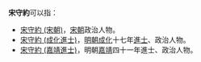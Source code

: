 '''宋守約'''可以指：
* [[宋守約_(宋朝)|宋守約 (宋朝)]]，[[宋朝|宋朝]]政治人物。
* [[宋守約_(成化進士)|宋守約 (成化進士)]]，[[明朝|明朝]][[成化|成化]]十七年[[進士|進士]]、政治人物。
* [[宋守約_(嘉靖進士)|宋守約 (嘉靖進士)]]，明朝[[嘉靖|嘉靖]]四十一年進士、政治人物。
{{disambig}}